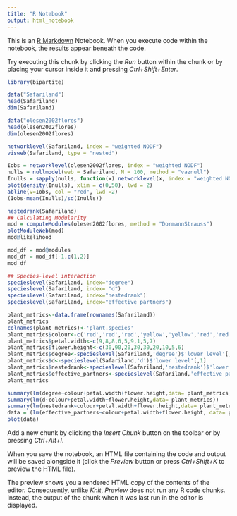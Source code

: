 ```yaml
---
title: "R Notebook"
output: html_notebook
---
```


This is an [R Markdown](http://rmarkdown.rstudio.com) Notebook. When you execute code within the notebook, the results appear beneath the code. 

Try executing this chunk by clicking the *Run* button within the chunk or by placing your cursor inside it and pressing *Ctrl+Shift+Enter*. 

```r
library(bipartite)
```


```r
data("Safariland")
head(Safariland)
dim(Safariland)

data("olesen2002flores")
head(olesen2002flores)
dim(olesen2002flores)
```


```r
networklevel(Safariland, index = "weighted NODF")
visweb(Safariland, type = "nested")
```


```r
Iobs = networklevel(olesen2002flores, index = "weighted NODF")
nulls = nullmodel(web = Safariland, N = 100, method = "vaznull")
Inulls = sapply(nulls, function(x) networklevel(x, index = "weighted NODF"))
plot(density(Inulls), xlim = c(0,50), lwd = 2)
abline(v=Iobs, col = "red", lwd =2)
(Iobs-mean(Inulls)/sd(Inulls))
```
```r
nestedrank(Safariland)
## Calculating Modularity
mod = computeModules(olesen2002flores, method = "DormannStrauss")
plotModuleWeb(mod)
mod@likelihood

mod_df = mod@modules
mod_df = mod_df[-1,c(1,2)]
mod_df

```
```r
## Species-level interaction
specieslevel(Safariland, index="degree")
specieslevel(Safariland, index= "d")
specieslevel(Safariland, index="nestedrank")
specieslevel(Safariland, index="effective partners")
```
```r
plant_metrics<-data.frame(rownames(Safariland))
plant_metrics 
colnames(plant_metrics)<-'plant.species'
plant_metrics$colour<-c('red','red','red','yellow','yellow','red','red','yellow','red')
plant_metrics$petal.width<-c(9,8,8,6,5,9,1,5,7)
plant_metrics$flower.height<-c(30,90,20,30,30,20,10,5,6) 
plant_metrics$degree<-specieslevel(Safariland,'degree')$'lower level'[,1]
plant_metrics$d<-specieslevel(Safariland,'d')$'lower level'[,1]
plant_metrics$nestedrank<-specieslevel(Safariland,'nestedrank')$'lower level'[,1]
plant_metrics$effective_partners<-specieslevel(Safariland,'effective partners')$'lower level'[,1]
plant_metrics
```
```r
summary(lm(degree~colour+petal.width+flower.height,data= plant_metrics))
summary(lm(d~colour+petal.width+flower.height,data= plant_metrics))
summary(lm(nestedrank~colour+petal.width+flower.height,data= plant_metrics))
data = (lm(effective_partners~colour+petal.width+flower.height, data= plant_metrics))
plot(data)
```



Add a new chunk by clicking the *Insert Chunk* button on the toolbar or by pressing *Ctrl+Alt+I*.

When you save the notebook, an HTML file containing the code and output will be saved alongside it (click the *Preview* button or press *Ctrl+Shift+K* to preview the HTML file).

The preview shows you a rendered HTML copy of the contents of the editor. Consequently, unlike *Knit*, *Preview* does not run any R code chunks. Instead, the output of the chunk when it was last run in the editor is displayed.
